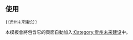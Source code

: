 {{未来建设|sect={{{sect|}}}|贵州|Guizhou Shadow.png|50px}}
<noinclude>[[Category:中国大陆未来建设模板|{{PAGENAME}}]]
== 使用 ==
<pre>{{贵州未来建设}}</pre>
本模板會將包含它的頁面自動加入[[:Category:贵州未来建设]]中。
</noinclude>